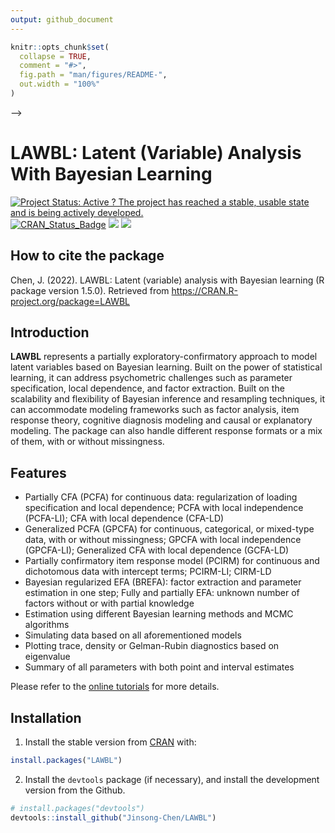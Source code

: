 ```yaml
---
output: github_document
---
```


<!-- README.md is generated from README.Rmd. Please edit that file -->

```r
knitr::opts_chunk$set(
  collapse = TRUE,
  comment = "#>",
  fig.path = "man/figures/README-",
  out.width = "100%"
)
```

<!-- <!-- Global site tag (gtag.js) - Google Analytics --> -->
<!-- <script async src="https://www.googletagmanager.com/gtag/js?id=G-6XKC5E4PWL"></script> -->
<!-- <script> -->
<!--   window.dataLayer = window.dataLayer || []; -->
<!--   function gtag(){dataLayer.push(arguments);} -->
<!--   gtag('js', new Date()); -->

<!--   gtag('config', 'G-6XKC5E4PWL'); -->
<!-- </script> -->


# LAWBL: Latent (Variable) Analysis With Bayesian Learning

[![Project Status: Active ? The project has reached a stable, usable state and is being actively developed.](http://www.repostatus.org/badges/latest/active.svg)](https://www.repostatus.org/)
[![CRAN_Status_Badge](http://www.r-pkg.org/badges/version/LAWBL)](https://cran.r-project.org/package=LAWBL)
[![](https://cranlogs.r-pkg.org/badges/LAWBL?color=brightgreen)](https://cran.r-project.org/package=LAWBL)
[![](http://cranlogs.r-pkg.org/badges/grand-total/LAWBL?color=green)](https://cran.r-project.org/package=LAWBL)


## How to cite the package

Chen, J. (2022). LAWBL: Latent (variable) analysis with Bayesian learning (R package version 1.5.0). Retrieved from [https://CRAN.R-project.org/package=LAWBL](https://CRAN.R-project.org/package=LAWBL)


## Introduction

**LAWBL** represents a partially exploratory-confirmatory approach to model latent variables based on Bayesian learning. Built on the power of statistical learning, it can address psychometric challenges such as parameter specification, local dependence, and factor extraction. Built on the scalability and flexibility of Bayesian inference and resampling techniques, it can accommodate modeling frameworks such as factor analysis, item response theory, cognitive diagnosis modeling and causal or explanatory modeling. The package can also handle different response formats or a mix of them, with or without missingness.

## Features

* Partially CFA (PCFA) for continuous data: regularization of loading specification and local dependence; PCFA with local independence (PCFA-LI); CFA with local dependence (CFA-LD)
* Generalized PCFA (GPCFA) for continuous, categorical, or mixed-type data, with or without missingness; GPCFA with local independence (GPCFA-LI); Generalized CFA with local dependence (GCFA-LD)
* Partially confirmatory item response model (PCIRM) for continuous and dichotomous data with intercept terms; PCIRM-LI; CIRM-LD
* Bayesian regularized EFA (BREFA): factor extraction and parameter estimation in one step; Fully and partially EFA: unknown number of factors without or with partial knowledge
* Estimation using different Bayesian learning methods and MCMC algorithms
* Simulating data based on all aforementioned models
* Plotting trace, density or Gelman-Rubin diagnostics based on eigenvalue
* Summary of all parameters with both point and interval estimates

Please refer to the [online tutorials](https://jinsong-chen.github.io/LAWBL/articles/LAWBL.html) for more details.


## Installation

1) Install the stable version from [CRAN](https://CRAN.R-project.org) with:

``` r
install.packages("LAWBL")
```

2) Install the `devtools` package (if necessary), and install the development version from the Github.

```r
# install.packages("devtools")
devtools::install_github("Jinsong-Chen/LAWBL")
```
